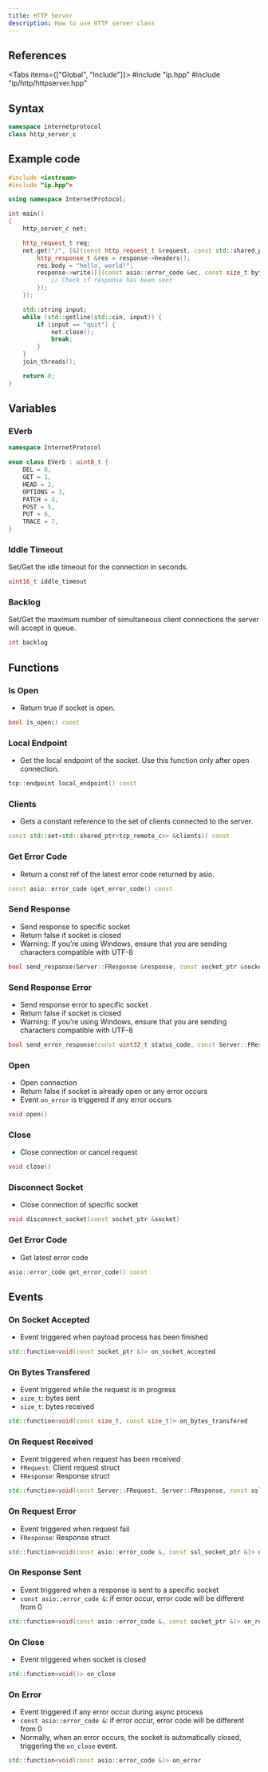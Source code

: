 ```yaml
---
title: HTTP Server
description: How to use HTTP server class
---
```



## References

<Tabs items={["Global", "Include"]}>
    <Tab value="Global">#include "ip.hpp"</Tab>
    <Tab value="Include">#include "ip/http/httpserver.hpp"</Tab>
</Tabs>

## Syntax

```cpp
namespace internetprotocol
class http_server_c
```

## Example code

```cpp
#include <iostream>
#include "ip.hpp">

using namespace InternetProtocol;

int main()
{
    http_server_c net;

    http_request_t req;
    net.get("/", [&](const http_request_t &request, const std::shared_ptr<http_remote_c> &response) {
        http_response_t &res = response->headers();
        res.body = "hello, world!";
        response->write([](const asio::error_code &ec, const size_t bytes_sent) {
            // Check if response has been sent
        });
    });

    std::string input;
    while (std::getline(std::cin, input)) {
        if (input == "quit") {
            net.close();
            break;
        }
    }
    join_threads();

    return 0;
}
```

## Variables

### EVerb

```cpp
namespace InternetProtocol

enum class EVerb : uint8_t {
    DEL = 0,
    GET = 1,
    HEAD = 2,
    OPTIONS = 3,
    PATCH = 4,
    POST = 5,
    PUT = 6,
    TRACE = 7,
}
```

### Iddle Timeout

Set/Get the idle timeout for the connection in seconds.

```cpp
uint16_t iddle_timeout
```

### Backlog

Set/Get the maximum number of simultaneous client connections the server will accept in queue.

```cpp
int backlog
```

## Functions

### Is Open

-   Return true if socket is open.

```cpp
bool is_open() const
```

### Local Endpoint

-   Get the local endpoint of the socket. Use this function only after open connection.

```cpp
tcp::endpoint local_endpoint() const
```

### Clients

-   Gets a constant reference to the set of clients connected to the server.

```cpp
const std::set<std::shared_ptr<tcp_remote_c>> &clients() const
```

### Get Error Code

-   Return a const ref of the latest error code returned by asio.

```cpp
const asio::error_code &get_error_code() const
```

### Send Response

-   Send response to specific socket
-   Return false if socket is closed
-   Warning: If you’re using Windows, ensure that you are sending characters compatible with UTF-8

```cpp
bool send_response(Server::FResponse &response, const socket_ptr &socket)
```

### Send Response Error

-   Send response error to specific socket
-   Return false if socket is closed
-   Warning: If you’re using Windows, ensure that you are sending characters compatible with UTF-8

```cpp
bool send_error_response(const uint32_t status_code, const Server::FResponse &response, const socket_ptr &socket)
```

### Open

-   Open connection
-   Return false if socket is already open or any error occurs
-   Event `on_error` is triggered if any error occurs

```cpp
void open()
```

### Close

-   Close connection or cancel request

```cpp
void close()
```

### Disconnect Socket

-   Close connection of specific socket

```cpp
void disconnect_socket(const socket_ptr &socket)
```

### Get Error Code

-   Get latest error code

```cpp
asio::error_code get_error_code() const
```

## Events

### On Socket Accepted

-   Event triggered when payload process has been finished

```cpp
std::function<void(const socket_ptr &)> on_socket_accepted
```

### On Bytes Transfered

-   Event triggered while the request is in progress
-   `size_t`: bytes sent
-   `size_t`: bytes received

```cpp
std::function<void(const size_t, const size_t)> on_bytes_transfered
```

### On Request Received

-   Event triggered when request has been received
-   `FRequest`: Client request struct
-   `FResponse`: Response struct

```cpp
std::function<void(const Server::FRequest, Server::FResponse, const ssl_socket_ptr &)> on_request_received
```

### On Request Error

-   Event triggered when request fail
-   `FResponse`: Response struct

```cpp
std::function<void(const asio::error_code &, const ssl_socket_ptr &)> on_request_error
```

### On Response Sent

-   Event triggered when a response is sent to a specific socket
-   `const asio::error_code &`: if error occur, error code will be different from 0

```cpp
std::function<void(const asio::error_code &, const socket_ptr &)> on_response_sent
```

### On Close

-   Event triggered when socket is closed

```cpp
std::function<void()> on_close
```

### On Error

-   Event triggered if any error occur during async process
-   `const asio::error_code &`: if error occur, error code will be different from 0
-   Normally, when an error occurs, the socket is automatically closed, triggering the `on_close` event.

```cpp
std::function<void(const asio::error_code &)> on_error
```
